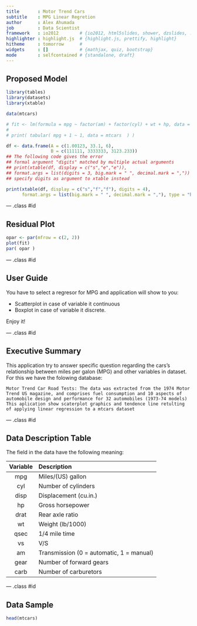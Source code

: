 ```yaml
---
title       : Motor Trend Cars
subtitle    : MPG Linear Regretion
author      : Alex Ahumada
job         : Data Scientist
framework   : io2012        # {io2012, html5slides, shower, dzslides, ...}
highlighter : highlight.js  # {highlight.js, prettify, highlight}
hitheme     : tomorrow      # 
widgets     : []            # {mathjax, quiz, bootstrap}
mode        : selfcontained # {standalone, draft}
---
```


## Proposed Model

```r
library(tables)
library(datasets)
library(xtable)

data(mtcars)

# fit <- lm(formula = mpg ~ factor(am) + factor(cyl) + wt + hp, data = mtcars)
# 
# print( tabular( mpg + 1 ~ 1, data = mtcars  ) )

df <- data.frame(A = c(1.00123, 33.1, 6),
                 B = c(111111, 3333333, 3123.233))
## The following code gives the error
## formal argument "digits" matched by multiple actual arguments
## print(xtable(df, display = c("s","e","e")),
## format.args = list(digits = 3, big.mark = " ", decimal.mark = ","))
## specify digits as argument to xtable instead

print(xtable(df, display = c("s","f","f"), digits = 4),
      format.args = list(big.mark = " ", decimal.mark = ","), type = "html" )

```

--- .class #id 

## Residual Plot

```r

opar <- par(mfrow = c(2, 2))
plot(fit)
par( opar )

```

--- .class #id 


## User Guide

You have to select a regresor  for MPG and application will show to you:

- Scatterplot in case of variable it continuous
- Boxplot in case of variable it discrete.

Enjoy it!

--- .class #id 

## Executive Summary

This application try to answer specific question regarding the cars's relationship between miles per galon (MPG) and other variables in dataset. For this we have the folowing database:

```
Motor Trend Car Road Tests: The data was extracted from the 1974 Motor Trend US magazine, and comprises fuel consumption and 10 aspects of automobile design and performance for 32 automobiles (1973-74 models)
This aplication show scaterplot graphics and tendence line retulting of applying linear regression to a mtcars dataset 

```

--- .class #id 

## Data Description Table

The field in the data have the following meaning:

  Variable | Description 
  :-------:|:---------------
  mpg      |Miles/(US) gallon        
  cyl      |Number of cylinders      
  disp     |Displacement (cu.in.)   
  hp       |Gross horsepower         
  drat     |Rear axle ratio          
  wt       |Weight (lb/1000)         
  qsec     |1/4 mile time            
  vs       |V/S             
  am       |Transmission (0 = automatic, 1 = manual)
  gear     |Number of forward gears
  carb     |Number of carburetors 

--- .class #id 

## Data Sample

```r
head(mtcars)
```
